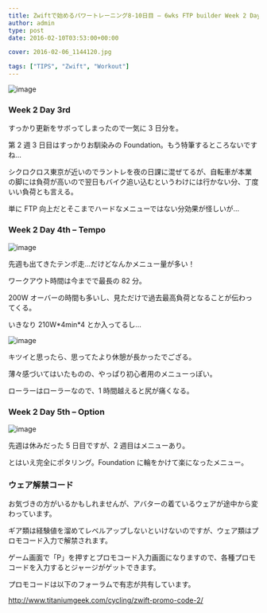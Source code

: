 ---
title: Zwiftで始めるパワートレーニング8-10日目 – 6wks FTP builder Week 2 Day 3-5
author: admin
type: post
date: 2016-02-10T03:53:00+00:00

cover: 2016-02-06_1144120.jpg

tags: ["TIPS", "Zwift", "Workout"]
---

![image](./2016-02-06_1144120.jpg)

### Week 2 Day 3rd

すっかり更新をサボってしまったので一気に 3 日分を。

第 2 週 3 日目はすっかりお馴染みの Foundation。もう特筆するところないですね…

シクロクロス東京が近いのでラントレを夜の日課に混ぜてるが、自転車が本業の脚には負荷が高いので翌日もバイク追い込むというわけには行かない分、丁度いい負荷とも言える。

単に FTP 向上だとそこまでハードなメニューではない分効果が怪しいが…

### Week 2 Day 4th &#8211; Tempo

![image](./2016-02-09_1906350.jpg)

先週も出てきたテンポ走…だけどなんかメニュー量が多い！

ワークアウト時間は今までで最長の 82 分。

200W オーバーの時間も多いし、見ただけで過去最高負荷となることが伝わってくる。

いきなり 210W\*4min\*4 とか入ってるし…

![image](./2016-02-09_1922071.jpg)

キツイと思ったら、思ってたより休憩が長かったでござる。

薄々感づいてはいたものの、やっぱり初心者用のメニューっぽい。

ローラーはローラーなので、1 時間越えると尻が痛くなる。

### Week 2 Day 5th &#8211; Option

![image](./2016-02-10_2000330.jpg)

先週は休みだった 5 日目ですが、2 週目はメニューあり。

とはいえ完全にポタリング。Foundation に輪をかけて楽になったメニュー。

### ウェア解禁コード

お気づきの方がいるかもしれませんが、アバターの着ているウェアが途中から変わっています。

ギア類は経験値を溜めてレベルアップしないといけないのですが、ウェア類はプロモコード入力で解禁されます。

ゲーム画面で「P」を押すとプロモコード入力画面になりますので、各種プロモコードを入力するとジャージがゲットできます。

プロモコードは以下のフォーラムで有志が共有しています。

<http://www.titaniumgeek.com/cycling/zwift-promo-code-2/>

<AmazonLinkBox url="http://www.amazon.co.jp/exec/obidos/ASIN/4583103778/gensobunya-22/ref=nosim/" />
